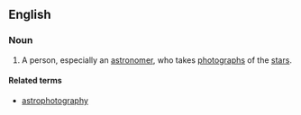 ==English==

===Noun===
{{en-noun}}

# A person, especially an [[astronomer]], who takes [[photograph]]s of the [[star]]s.

====Related terms====
* [[astrophotography]]